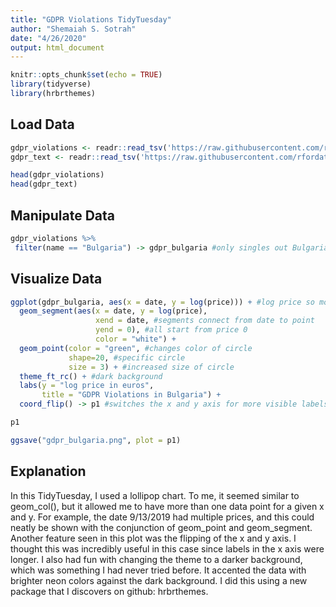 ```yaml
---
title: "GDPR Violations TidyTuesday"
author: "Shemaiah S. Sotrah"
date: "4/26/2020"
output: html_document
---
```


```r
knitr::opts_chunk$set(echo = TRUE)
library(tidyverse)
library(hrbrthemes)
```

## Load Data

```r
gdpr_violations <- readr::read_tsv('https://raw.githubusercontent.com/rfordatascience/tidytuesday/master/data/2020/2020-04-21/gdpr_violations.tsv')
gdpr_text <- readr::read_tsv('https://raw.githubusercontent.com/rfordatascience/tidytuesday/master/data/2020/2020-04-21/gdpr_text.tsv')

head(gdpr_violations)
head(gdpr_text)
```


## Manipulate Data

```r
gdpr_violations %>%
 filter(name == "Bulgaria") -> gdpr_bulgaria #only singles out Bulgaria

```

## Visualize Data

```r
ggplot(gdpr_bulgaria, aes(x = date, y = log(price))) + #log price so more comparable
  geom_segment(aes(x = date, y = log(price),
                   xend = date, #segments connect from date to point
                   yend = 0), #all start from price 0
                   color = "white") +
  geom_point(color = "green", #changes color of circle
             shape=20, #specific circle
             size = 3) + #increased size of circle
  theme_ft_rc() + #dark background
  labs(y = "log price in euros",
       title = "GDPR Violations in Bulgaria") +
  coord_flip() -> p1 #switches the x and y axis for more visible labels

p1

ggsave("gdpr_bulgaria.png", plot = p1)
```

## Explanation

  In this TidyTuesday, I used a lollipop chart. To me, it seemed similar to geom_col(), but it allowed me to have more than one data point for a given x and y. For example, the date 9/13/2019 had multiple prices, and this could neatly be shown with the conjunction of geom_point and geom_segment. Another feature seen in this plot was the flipping of the x and y axis. I thought this was incredibly useful in this case since labels in the x axis were longer. I also had fun with changing the theme to a darker background, which was something I had never tried before. It accented the data with brighter neon colors against the dark background. I did this using a new package that I discovers on github: hrbrthemes.  
